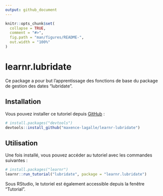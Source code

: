 ```yaml
---
output: github_document
---
```


<!-- README.md is generated from README.Rmd. Please edit that file -->

```r
knitr::opts_chunk$set(
  collapse = TRUE,
  comment = "#>",
  fig.path = "man/figures/README-",
  out.width = "100%"
)
```

# learnr.lubridate

<!-- badges: start -->
<!-- badges: end -->

Ce package a pour but l'apprentissage des fonctions de base du package de gestion des dates "lubridate".

## Installation

Vous pouvez installer ce tutoriel depuis [GitHub](https://github.com/) :
``` r
# install.packages("devtools")
devtools::install_github("maxence-lagalle/learnr-lubridate")
```

## Utilisation

Une fois installé, vous pouvez accéder au tutoriel avec les commandes suivantes :

``` r
# install.packages("learnr")
learnr::run_tutorial("lubridate", package = "learnr.lubridate")
```

Sous RStudio, le tutoriel est également accessible depuis la fenêtre "Tutorial".
